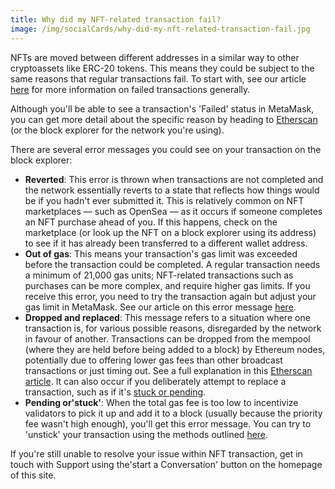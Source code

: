 ```yaml
---
title: Why did my NFT-related transaction fail?
image: /img/socialCards/why-did-my-nft-related-transaction-fail.jpg
---
```



<CustomLayout />

NFTs are moved between different addresses in a similar way to other cryptoassets like ERC-20 tokens. This means they could be subject to the same reasons that regular transactions fail. To start with, see our article [here](/transactions-and-gas/transactions/user-guide-transactions-and-failed-transactions) for more information on failed transactions generally.

Although you'll be able to see a transaction's 'Failed' status in MetaMask, you can get more detail about the specific reason by heading to [Etherscan](https://etherscan.io/) (or the block explorer for the network you're using).

There are several error messages you could see on your transaction on the block explorer:

- **Reverted**: This error is thrown when transactions are not completed and the network essentially reverts to a state that reflects how things would be if you hadn't ever submitted it. This is relatively common on NFT marketplaces — such as OpenSea — as it occurs if someone completes an NFT purchase ahead of you. If this happens, check on the marketplace (or look up the NFT on a block explorer using its address) to see if it has already been transferred to a different wallet address.
- **Out of gas**: This means your transaction's gas limit was exceeded before the transaction could be completed. A regular transaction needs a minimum of 21,000 gas units; NFT-related transactions such as purchases can be more complex, and require higher gas limits. If you receive this error, you need to try the transaction again but adjust your gas limit in MetaMask. See our article on this error message [here](/transactions-and-gas/gas-fees/why-did-my-transaction-fail-with-an-out-of-gas-error-how-can-i-fix-it).
- **Dropped and replaced**: This message refers to a situation where one transaction is, for various possible reasons, disregarded by the network in favour of another. Transactions can be dropped from the mempool (where they are held before being added to a block) by Ethereum nodes, potentially due to offering lower gas fees than other broadcast transactions or just timing out. See a full explanation in this [Etherscan article](https://info.etherscan.com/transaction-dropped-replaced/). It can also occur if you deliberately attempt to replace a transaction, such as if it's [stuck or pending](/transactions-and-gas/transactions/how-to-speed-up-or-cancel-a-pending-transaction).
- **Pending or'stuck'**: When the total gas fee is too low to incentivize validators to pick it up and add it to a block (usually because the priority fee wasn't high enough), you'll get this error message. You can try to 'unstick' your transaction using the methods outlined [here](/transactions-and-gas/transactions/how-to-speed-up-or-cancel-a-pending-transaction).

If you're still unable to resolve your issue within NFT transaction, get in touch with Support using the'start a Conversation' button on the homepage of this site.
